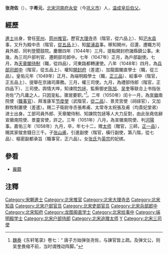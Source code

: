 '''张尧佐'''（{{bd|？||1058年||}}），字'''希元'''，[[北宋|北宋]][[河南府|河南府]][[永安縣|永安]]（今[[巩义市|巩义市]]）人，[[温成皇后|温成皇后]][[伯父|伯父]]。

== 經歷 ==
[[進士|進士]]出身，曾任[[宪州|宪州]]、[[筠州|筠州]][[推官|推官]]。歷官[[大理寺|大理寺]]丞（階官，從六品上）、知[[汜水县|汜水县]]事，又升为殿中丞（階官，[[從五品|從五品]]上）、知[[犀浦街道|犀浦县]]事。移知開州，召還，遷職方司員外郎、同判登聞鼓院。慶曆四年（1044年）三月，提點開封府諸縣鎮公事。未幾，為三司戶部判官、遷飼部司郎中。七年（1047年）正月，為戶部副使。七月，為[[天章閣|天章閣]][[待制|待制]]（職，從四品），河東路都轉運使。八年（1048年）四月，為[[兵部司|兵部司]][[郎中|郎中]]（階官，從五品上）、權知[[開封府|開封府]]（差遣）、加龍圖閣直學士（職，從三品）。皇佑元年（1049年）正月，為端明殿學士（職，[[正三品|正三品]]）、給事中（階官，正五品上）、提舉在京諸司庫務。三月，權三司使。九月，為禮部侍郎（階官，正四品下）、三司使。舆情大哗，知谏院[[包拯|包拯]]、監察御史[[陳升之|陈旭]]、[[吴奎_(宋朝)|吴奎]]等联合上书指张尧佐“乃凡庸之人，只因宠私，骤居要职。”<ref>[[魏泰|魏泰]]《东轩笔录》卷七：“ 唐子方始弹张尧佐，与諫官皆上疏。及弹文公，则吴奎畏缩不前，当时谓拽动阵脚。”</ref>。二年（1050年）闰十一月，為[[宣徽院|宣徽]]南院使（[[職官|職事官]]）、拜淮康军[[节度使|节度使]]（武階官，[[從二品|從二品]]）、景灵宫使（祠祿官），又加群牧制置使（差遣）。赐二子衛尉寺丞張希甫、太常寺太祝張及甫（均貴妃堂弟）进士出身。工部司員外郎、天章閣侍制、知諫院包拯等人大力反對，由此张堯佐辭宣徽南院使、景靈宮使，許之。三年（1051年）八月，為宣徽南院使、判[[孟州_(古代)|河陽]]事。嘉佑三年（1058年）九月，卒，年七十二，赠[[太师|太师]]（贈官，三師，[[正一品|正一品]]），賜其家僦舍錢日三千。子[[张山甫|张山甫]]，引進副使（階官，橫行副使，第八階，從七品）、樞密副都承旨（職事官，正六品）。女[[张修容_(宋英宗)|张氏]]为[[宋英宗|英宗]]的妃嫔。

==參看==
*[[龐籍|龐籍]]

==注釋==
{{reflist}}

[[Category:宋朝進士|Category:宋朝進士]]
[[Category:北宋推官|Category:北宋推官]]
[[Category:北宋大理寺丞|Category:北宋大理寺丞]]
[[Category:北宋知县|Category:北宋知县]]
[[Category:北宋户部官员|Category:北宋户部官员]]
[[Category:北宋吏部官员|Category:北宋吏部官员]]
[[Category:北宋兵部郎中|Category:北宋兵部郎中]]
[[Category:北宋知府|Category:北宋知府]]
[[Category:龙图阁直学士|Category:龙图阁直学士]]
[[Category:北宋给事中|Category:北宋给事中]]
[[Category:端明殿学士|Category:端明殿学士]]
[[Category:北宋户部侍郎|Category:北宋户部侍郎]]
[[Category:北宋追赠太师|Category:北宋追赠太师]]
[[Category:张姓|Y]]
[[Category:北宋三司使|Category:北宋三司使]]
